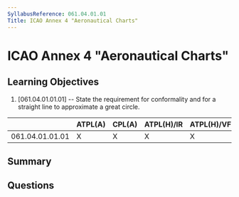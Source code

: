 ```yaml
---
SyllabusReference: 061.04.01.01
Title: ICAO Annex 4 "Aeronautical Charts"
---
```


# ICAO Annex 4 "Aeronautical Charts"

## Learning Objectives

1. [061.04.01.01.01] -- State the requirement for conformality and for a
   straight line to approximate a great circle.

|                 | ATPL(A) | CPL(A) | ATPL(H)/IR | ATPL(H)/VFR | CPL(H) | IR  | CBIR(A) |
| --------------- | ------- | ------ | ---------- | ----------- | ------ | --- | ------- |
| 061.04.01.01.01 | X       | X      | X          | X           | X      |     |         |

## Summary

## Questions
